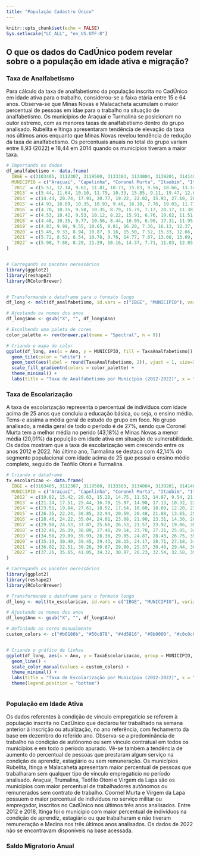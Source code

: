 ```yaml
---
title: "População Cadastro Único"
---
```


```r
knitr::opts_chunk$set(echo = FALSE)
Sys.setlocale("LC_ALL", "en_US.UTF-8")

```

## O que os dados do CadÚnico podem revelar sobre o a população em idade ativa e migração?

### Taxa de Analfabetismo

Para cálculo da taxa de analfabetismo da população inscrita no CadÚnico em idade ativa para o trabalho, considerou-se a faixa etária entre 15 e 64 anos. Observa-se que Minas Novas e Malacacheta acumulam o maior percentual de pessoas em idae para o trabalho na situação de analfabetismo. Os municípios de Araçuaí e Turmalina se posicionam no outor estremo, com as menores taxas de analfabetismo dentro do grupo analisado. Rubelita e Itinga apresentaram tendência de elevação da taxa nos últimos anos enquanto que Minas Novas revelou tendência de redução da taxa de analfabetismo. Os percentuais anuais no total do grupo variam entre 8,93 (2022) e 18,44 em 2014 quando os municípios tiveram a maior taxa.

```r
# Importando os dados
df_analfabetismo <- data.frame(
  IBGE = c(3103405, 3112307, 3119500, 3133303, 3134004, 3139201, 3141405, 3141801, 3148707, 3156502, 3157005, 3168606, 3169703, 3171600),
  MUNICIPIO = c("Araçuaí", "Capelinha", "Coronel Murta", "Itaobim", "Itinga", "Malacacheta", "Medina", "Minas Novas", "Pedra Azul", "Rubelita", "Salinas", "Teófilo Otoni", "Turmalina", "Virgem da Lapa"),
  `2012` = c(5.57, 12.14, 9.61, 11.81, 10.73, 15.83, 9.56, 18.66, 13.14, 15.16, 7.10, 10.84, 5.70, 9.30),
  `2013` = c(5.44, 11.64, 10.10, 11.79, 10.33, 15.85, 9.11, 19.47, 12.69, 14.50, 7.15, 10.48, 5.19, 8.60),
  `2014` = c(14.44, 20.74, 17.91, 20.77, 19.22, 22.02, 15.93, 27.10, 20.25, 21.30, 15.48, 16.13, 10.97, 15.88),
  `2015` = c(4.93, 10.89, 10.35, 10.93, 9.46, 16.18, 7.76, 19.03, 11.71, 11.87, 6.92, 8.57, 3.62, 8.10),
  `2016` = c(4.70, 10.35, 9.58, 10.35, 8.79, 15.79, 7.17, 20.17, 11.38, 10.54, 6.92, 7.96, 3.03, 7.39),
  `2017` = c(4.53, 10.42, 9.53, 10.12, 8.22, 15.91, 6.76, 19.62, 11.51, 10.84, 7.72, 7.99, 3.34, 6.88),
  `2018` = c(4.48, 10.35, 9.77, 10.56, 8.44, 16.09, 6.90, 17.31, 11.95, 10.33, 7.80, 8.47, 4.09, 6.38),
  `2019` = c(4.83, 9.99, 9.55, 10.65, 8.81, 16.20, 7.36, 16.13, 12.37, 10.04, 7.32, 8.71, 4.78, 5.93),
  `2020` = c(5.49, 9.33, 8.94, 10.87, 9.16, 15.50, 7.52, 15.33, 12.66, 10.10, 6.92, 8.70, 5.56, 5.97),
  `2021` = c(5.72, 8.52, 8.54, 10.78, 9.76, 14.77, 7.67, 13.08, 13.09, 10.17, 6.36, 8.06, 5.61, 5.66),
  `2022` = c(5.98, 7.88, 8.29, 11.29, 10.16, 14.37, 7.71, 11.03, 12.85, 11.24, 5.64, 7.18, 5.33, 6.13)
)



```

```r
# Carregando os pacotes necessários
library(ggplot2)
library(reshape2)
library(RColorBrewer)


# Transformando o dataframe para o formato longo
df_long <- melt(df_analfabetismo, id.vars = c("IBGE", "MUNICIPIO"), variable.name = "Ano", value.name = "TaxaAnalfabetismo")

# Ajustando os nomes dos anos 
df_long$Ano <- gsub("X", "", df_long$Ano)

# Escolhendo uma paleta de cores
color_palette <- rev(brewer.pal(name = "Spectral", n = 9))

# Criando o mapa de calor
ggplot(df_long, aes(x = Ano, y = MUNICIPIO, fill = TaxaAnalfabetismo)) +
  geom_tile(color = "white") +
  geom_text(aes(label = round(TaxaAnalfabetismo, 2)), vjust = 1, size=3) +
  scale_fill_gradientn(colors = color_palette) +
  theme_minimal() +
  labs(title = "Taxa de Analfabetismo por Município (2012-2022)", x = "Ano", y = "Município", fill = "Taxa de Analfabetismo")


```

### Taxa de Escolarização

A taxa de escolarização representa o percentual de indivíduos com idade acima de 25 anos que concluiu a educação básica, ou seja, o ensino médio. Tems-e assima a média geral de estudo do grupo em foco. No grupo analisado, a média geral de todo o período é de 27%, sendo que Coronel Murta tem a melhor média no perído (43,18%) e Minas Novas a menor média (20,01%) da populção em idade ativa em situação de vulnerabilidade. Os dados mostram que a taxa de escolarização vem crescendo entre os anos 2012 e 2022. No último ano, Turmalina se destaca com 42,14% do segmento populacional com idade acima de 25 que possui o ensino médio completo, seguido de Teófilo Otoni e Turmalina.

```r
# Criando o dataframe
tx_escolaricao <- data.frame(
  IBGE = c(3103405, 3112307, 3119500, 3133303, 3134004, 3139201, 3141405, 3141801, 3148707, 3156502, 3157005, 3168606, 3169703, 3171600),
  MUNICIPIO = c("Araçuaí", "Capelinha", "Coronel Murta", "Itaobim", "Itinga", "Malacacheta", "Medina", "Minas Novas", "Pedra Azul", "Rubelita", "Salinas", "Teófilo Otoni", "Turmalina", "Virgem da Lapa"),
  `2012` = c(19.82, 15.42, 20.63, 15.29, 14.75, 11.53, 14.87, 9.54, 21.60, 13.85, 16.20, 16.77, 16.37, 24.64),
  `2013` = c(21.24, 17.51, 25.44, 16.79, 15.97, 14.98, 17.13, 10.32, 22.37, 16.15, 18.99, 18.68, 19.32, 25.64),
  `2014` = c(23.51, 19.84, 27.61, 18.52, 17.54, 16.80, 18.60, 12.20, 23.14, 18.33, 21.22, 20.48, 22.90, 28.24),
  `2015` = c(26.35, 22.24, 30.85, 22.94, 20.59, 20.48, 21.88, 13.65, 25.90, 22.19, 23.97, 25.45, 28.28, 30.02),
  `2016` = c(28.46, 24.22, 35.04, 24.01, 23.08, 21.90, 23.31, 14.30, 28.37, 25.38, 25.84, 27.54, 31.32, 32.70),
  `2017` = c(29.98, 24.53, 37.87, 25.66, 26.53, 21.57, 23.92, 19.06, 30.74, 26.76, 28.72, 28.10, 33.66, 36.72),
  `2018` = c(32.46, 26.39, 38.89, 27.46, 29.14, 23.70, 27.31, 25.05, 34.04, 29.91, 31.51, 30.04, 36.21, 38.37),
  `2019` = c(34.58, 29.09, 39.93, 28.38, 29.05, 24.87, 28.43, 26.75, 35.70, 34.43, 33.85, 34.45, 39.45, 39.11),
  `2020` = c(35.19, 30.40, 39.45, 29.43, 28.15, 24.17, 28.71, 27.18, 34.81, 35.33, 34.53, 34.73, 39.38, 38.32),
  `2021` = c(36.02, 32.51, 39.26, 30.87, 29.80, 25.37, 30.40, 29.44, 36.74, 35.84, 37.32, 38.10, 39.87, 40.23),
  `2022` = c(37.26, 35.65, 41.05, 34.32, 30.97, 26.23, 32.54, 32.58, 39.26, 36.02, 39.42, 41.30, 42.14, 40.53)
)

```

```r
# Carregando os pacotes necessários
library(ggplot2)
library(reshape2)
library(RColorBrewer)

# Transformando o dataframe para o formato longo
df_long <- melt(tx_escolaricao, id.vars = c("IBGE", "MUNICIPIO"), variable.name = "Ano", value.name = "TaxaEscolarizacao")

# Ajustando os nomes dos anos 
df_long$Ano <- gsub("X", "", df_long$Ano)

# Definindo as cores manualmente
custom_colors <- c("#b6186b", "#50c878", "#4d5816", "#8b0000", "#c0c0c0", "#084d8c", "#e07a10", "#5d360e", "#296111", "#d51919", "#33cccc", "#2676ff", "#FF69B4", "#8A2BE2")


# Criando o gráfico de linhas
ggplot(df_long, aes(x = Ano, y = TaxaEscolarizacao, group = MUNICIPIO, color = MUNICIPIO)) +
  geom_line() +
  scale_color_manual(values = custom_colors) +
  theme_minimal() +
  labs(title = "Taxa de Escolarização por Município (2012-2022)", x = "Ano", y = "Taxa de Escolarização (%)", color = "Município") +
  theme(legend.position = "bottom")



```

### População em Idade Ativa

Os dados referentes à condição de vínculo empregatício se referem à população inscrita no CadÚnico que declarou ter trabalhado na semana anterior à inscrição ou atualização, no ano referência, com fechamento da base em dezembro do referido ano. Observa-se a predominância de trabalho na condição de autônomo ou sem vínculo contratual em todos os municípios e em todo o período apurado. Vê-se também a tendência de aumento do percentual de pessoas que prestaram algum serviço na condição de aprendiz, estagiário ou sem remuneração. Os municípios Rubelita, Itinga e Malacaheta apresentam maior percentual de pessoas que trabalharam sem qualquer típo de vínculo empregatício no período analisado. Araçuaí, Trumalina, Teófilo Otoni e Virgem da Lapa são os municípios com maior percentual de trabalhadores autônomos ou remunerados sem contrato de trabalho. Coornel Murta e Virgem da Lapa possuem o maior percentual de indivíduos no serviço militar ou empregador, inscritos no CadÚnico nos últimos três anos analisados. Entre 2012 e 2018, Itinga foi o município com maior percentual de indivíduos na condição de aprendiz, estagiário ou que trabalharam e não tiveram remuneração e Medina nos três últimos anos analisados. Os dados de 2022 não se encontravam disponíveis na base acessada.

### Saldo Migratorio Anual
